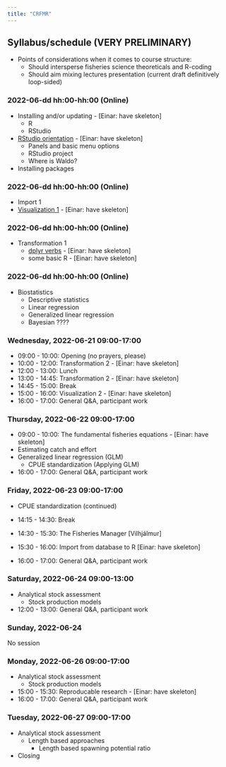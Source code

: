 ```yaml
---
title: "CRFMR"
---
```


## Syllabus/schedule (VERY PRELIMINARY)

* Points of considerations when it comes to course structure:
  * Should intersperse fisheries science theoreticals and R-coding
  * Should aim mixing lectures presentation (current draft definitively loop-sided)
  

### 2022-06-dd hh:00-hh:00 (Online)

-   Installing and/or updating - [Einar: have skeleton]
    -   R
    -   RStudio
-   [RStudio orientation](intro.qmd) - [Einar: have skeleton]
    -   Panels and basic menu options
    -   RStudio project
    -   Where is Waldo?
-   Installing packages

### 2022-06-dd hh:00-hh:00 (Online)

-   Import 1
-   [Visualization 1](ggplot1.qmd) - [Einar: have skeleton]

### 2022-06-dd hh:00-hh:00 (Online)

-   Transformation 1
    -   [dplyr verbs](transformation1.qmd) - [Einar: have skeleton]
    -   some basic R - [Einar: have skeleton]

### 2022-06-dd hh:00-hh:00 (Online)

-   Biostatistics
    -   Descriptive statistics
    -   Linear regression
    -   Generalized linear regression
    -   Bayesian ????

### Wednesday, 2022-06-21 09:00-17:00

- 09:00 - 10:00: Opening (no prayers, please)
- 10:00 - 12:00: Transformation 2 - [Einar: have skeleton]
- 12:00 - 13:00: Lunch
- 13:00 - 14:45: Transformation 2 - [Einar: have skeleton]
- 14:45 - 15:00: Break
- 15:00 - 16:00: Visualization 2 - [Einar: have skeleton]
- 16:00 - 17:00: General Q&A, participant work

### Thursday, 2022-06-22 09:00-17:00

- 09:00 - 10:00: The fundamental fisheries equations - [Einar: have skeleton]
- Estimating catch and effort
- Generalized linear regression (GLM)
    -   CPUE standardization (Applying GLM)
- 16:00 - 17:00: General Q&A, participant work

### Friday, 2022-06-23 09:00-17:00

- CPUE standardization (continued)

- 14:15 - 14:30: Break
- 14:30 - 15:30: The Fisheries Manager [Vilhjálmur]
- 15:30 - 16:00: Import from database to R [Einar: have skeleton]
- 16:00 - 17:00: General Q&A, participant work

### Saturday, 2022-06-24 09:00-13:00

-   Analytical stock assessment
    -   Stock production models
- 12:00 - 13:00: General Q&A, participant work

### Sunday, 2022-06-24

No session

### Monday, 2022-06-26 09:00-17:00

-   Analytical stock assessment
    -   Stock production models
-   15:00 - 15:30: Reproducable research - [Einar: have skeleton]
- 16:00 - 17:00: General Q&A, participant work

### Tuesday, 2022-06-27 09:00-17:00

-   Analytical stock assessment
    -   Length based approaches
        -   Length based spawning potential ratio
-   Closing
